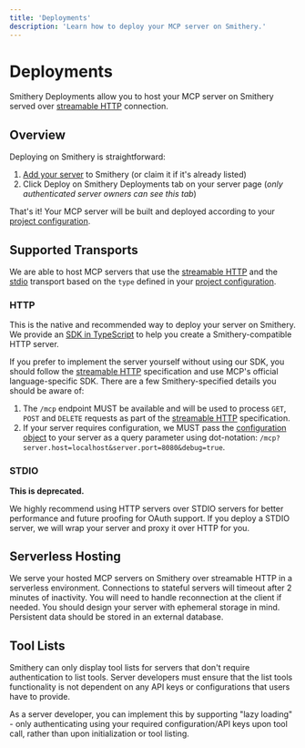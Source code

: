 ```yaml
---
title: 'Deployments'
description: 'Learn how to deploy your MCP server on Smithery.'
---
```


# Deployments

Smithery Deployments allow you to host your MCP server on Smithery served over [streamable HTTP](https://modelcontextprotocol.io/specification/2025-03-26/basic/transports#streamable-http) connection.

## Overview

Deploying on Smithery is straightforward:

1. [Add your server](/new) to Smithery (or claim it if it's already listed)
2. Click Deploy on Smithery Deployments tab on your server page (_only authenticated server owners can see this tab_)

That's it! Your MCP server will be built and deployed according to your [project configuration](/build/project-config).

## Supported Transports
We are able to host MCP servers that use the [streamable HTTP](https://modelcontextprotocol.io/specification/2025-03-26/basic/transports#streamable-http) and the [stdio](https://modelcontextprotocol.io/specification/2025-03-26/basic/transports#stdio) transport based on the `type` defined in your [project configuration](/build/project-config).

### HTTP
This is the native and recommended way to deploy your server on Smithery.
We provide an [SDK in TypeScript](https://github.com/smithery-ai/sdk) to help you create a Smithery-compatible HTTP server.

If you prefer to implement the server yourself without using our SDK, you should follow the [streamable HTTP](https://modelcontextprotocol.io/specification/2025-03-26/basic/transports#streamable-http) specification and use MCP's official language-specific SDK.
There are a few Smithery-specified details you should be aware of:

1. The `/mcp` endpoint MUST be available and will be used to process `GET`, `POST` and `DELETE` requests as part of the [streamable HTTP](https://modelcontextprotocol.io/specification/2025-03-26/basic/transports#streamable-http) specification.
2. If your server requires configuration, we MUST pass the [configuration object](/use/session-config) to your server as a query parameter using dot-notation: `/mcp?server.host=localhost&server.port=8080&debug=true`.

### STDIO
**This is deprecated.**

We highly recommend using HTTP servers over STDIO servers for better performance and future proofing for OAuth support. If you deploy a STDIO server, we will wrap your server and proxy it over HTTP for you.

## Serverless Hosting

We serve your hosted MCP servers on Smithery over streamable HTTP in a serverless environment. Connections to stateful servers will timeout after 2 minutes of inactivity.
You will need to handle reconnection at the client if needed.
You should design your server with ephemeral storage in mind.
Persistent data should be stored in an external database.

## Tool Lists
Smithery can only display tool lists for servers that don't require authentication to list tools. Server developers must ensure that the list tools functionality is not dependent on any API keys or configurations that users have to provide.

As a server developer, you can implement this by supporting "lazy loading" - only authenticating using your required configuration/API keys upon tool call, rather than upon initialization or tool listing.
